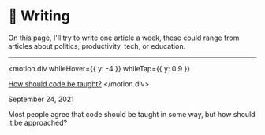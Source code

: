 
<title>conradus.io - Writing</title>

<Layout>

# 📝 Writing

On this page, I'll try to write one article a week, these could range from articles about politics, productivity, tech, or education.

---

<motion.div
    whileHover={{ y: -4 }}
    whileTap={{ y: 0.9 }}
>
<a class="articleTitle" href="/writing/code-teaching/">How should code be taught?</a>
</motion.div>
<p class="articleDate">September 24, 2021</p>
<p class="articleDesc">Most people agree that code should be taught in some way, but how should it be approached?</p>

</Layout>